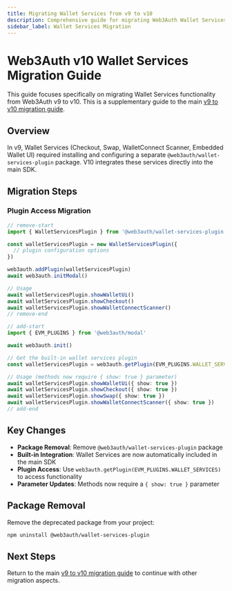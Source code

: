 ```yaml
---
title: Migrating Wallet Services from v9 to v10
description: Comprehensive guide for migrating Web3Auth Wallet Services plugin from v9 to v10.
sidebar_label: Wallet Services Migration
---
```



# Web3Auth v10 Wallet Services Migration Guide

This guide focuses specifically on migrating Wallet Services functionality from Web3Auth v9 to v10.
This is a supplementary guide to the main [v9 to v10 migration guide](../README.mdx).

## Overview

In v9, Wallet Services (Checkout, Swap, WalletConnect Scanner, Embedded Wallet UI) required
installing and configuring a separate `@web3auth/wallet-services-plugin` package. V10 integrates
these services directly into the main SDK.

## Migration Steps

### Plugin Access Migration

```typescript
// remove-start
import { WalletServicesPlugin } from '@web3auth/wallet-services-plugin'

const walletServicesPlugin = new WalletServicesPlugin({
  // plugin configuration options
})

web3auth.addPlugin(walletServicesPlugin)
await web3auth.initModal()

// Usage
await walletServicesPlugin.showWalletUi()
await walletServicesPlugin.showCheckout()
await walletServicesPlugin.showWalletConnectScanner()
// remove-end

// add-start
import { EVM_PLUGINS } from '@web3auth/modal'

await web3auth.init()

// Get the built-in wallet services plugin
const walletServicesPlugin = web3auth.getPlugin(EVM_PLUGINS.WALLET_SERVICES)

// Usage (methods now require { show: true } parameter)
await walletServicesPlugin.showWalletUi({ show: true })
await walletServicesPlugin.showCheckout({ show: true })
await walletServicesPlugin.showSwap({ show: true })
await walletServicesPlugin.showWalletConnectScanner({ show: true })
// add-end
```

## Key Changes

- **Package Removal**: Remove `@web3auth/wallet-services-plugin` package
- **Built-in Integration**: Wallet Services are now automatically included in the main SDK
- **Plugin Access**: Use `web3auth.getPlugin(EVM_PLUGINS.WALLET_SERVICES)` to access functionality
- **Parameter Updates**: Methods now require a `{ show: true }` parameter

## Package Removal

Remove the deprecated package from your project:

```bash npm2yarn
npm uninstall @web3auth/wallet-services-plugin
```

## Next Steps

Return to the main [v9 to v10 migration guide](../README.mdx) to continue with other
migration aspects.
